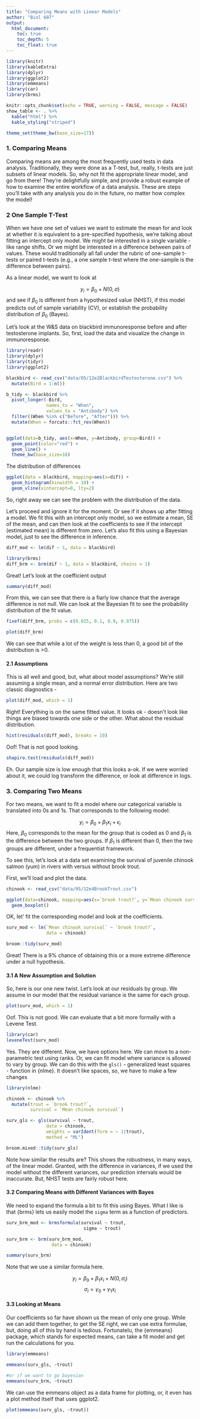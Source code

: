 ```yaml
---
title: "Comparing Means with Linear Models"
author: "Biol 607"
output:
  html_document:
    toc: true
    toc_depth: 5
    toc_float: true
---
```


```r
library(knitr)
library(kableExtra)
library(dplyr)
library(ggplot2)
library(emmeans)
library(car)
library(brms)

knitr::opts_chunk$set(echo = TRUE, warning = FALSE, message = FALSE)
show_table <- . %>%
  kable("html") %>%
  kable_styling("striped")

theme_set(theme_bw(base_size=17))

```
### 1. Comparing Means

<!--
rearrange to lump simple things to reinforce simple model
for those students who won't get anything else out of it
-->

Comparing means are among the most frequently used tests in data analysis. Traditionally, they were done as a T-test, but, really, t-tests are just subsets of linear models. So, why not fit the appropriate linear model, and go from there! They're delightfully simple, and provide a robust example of how to examine the entire workflow of a data analysis. These are steps you'll take with any analysis you do in the future, no matter how complex the model! 

### 2 One Sample T-Test

When we have one set of values we want to estimate the mean for and look at whether it is equivalent to a pre-specified hypothesis, we're talking about fitting an intercept only model. We might be interested in a single variable - like range shifts. Or we might be interested in a difference between pairs of values. These would traditionally all fall under the rubric of one-sample t-tests or paired t-tests (e.g., a one sample t-test where the one-sample is the difference between pairs). 

As a linear model, we want to look at

$$y_i = \beta_0  + N(0, \sigma)$$
and see if $\beta_0$ is different from a hypothesized value (NHST), if this model predicts out of sample variability (CV), or establish the probability distribution of $\beta_0$ (Bayes).

Let's look at the W&S data on blackbird immunoresponse before and after testosterone implants. So, first, load the data and visualize the change in immunoresponse.

```r
library(readr)
library(dplyr)
library(tidyr)
library(ggplot2)

blackbird <- read_csv("data/05/12e2BlackbirdTestosterone.csv") %>%
  mutate(Bird = 1:n())

b_tidy <- blackbird %>%
  pivot_longer(-Bird,
               names_to = "When",
               values_to = "Antibody") %>%
  filter((When %in% c("Before", "After"))) %>%
  mutate(When = forcats::fct_rev(When))


ggplot(data=b_tidy, aes(x=When, y=Antibody, group=Bird)) +
  geom_point(color="red") +
  geom_line() +
  theme_bw(base_size=18)

```

The distribution of differences

```r
ggplot(data = blackbird, mapping=aes(x=dif)) + 
  geom_histogram(binwidth = 10) +
  geom_vline(xintercept=0, lty=2)
```

So, right away we can see the problem with the distribution of the data.

Let's proceed and ignore it for the moment. Or see if it shows up after fitting a model. We fit this with an intercept only model, so we estimate a mean, SE of the mean, and can then look at the coefficients to see if the intercept (estimated mean) is different from zero. Let's also fit this using a Bayesian model, just to see the difference in inference.

```r
diff_mod <- lm(dif ~ 1, data = blackbird)

library(brms)
diff_brm <- brm(dif ~ 1, data = blackbird, chains = 1)

```

Great! Let's look at the coefficient output

```r
summary(diff_mod)
```

From this, we can see that there is a fiarly low chance that the average difference is not null. We can look at the Bayesian fit to see the probability distribution of the fit value.

```r
fixef(diff_brm, probs = c(0.025, 0.1, 0.9, 0.975))

plot(diff_brm)
```

We can see that while a lot of the weight is less than 0, a good bit of the distribution is >0.

#### 2.1 Assumptions

This is all well and good, but, what about model assumptions? We're still assuming a single mean, and a normal error distribution. Here are two classic diagnostics - 

```r
plot(diff_mod, which = 1)
```

Right! Everything is on the same fitted value. It looks ok - doesn't look like things are biased towards one side or the other. What about the residual distribution.

```r
hist(residuals(diff_mod), breaks = 10)
```

Oof! That is not good looking.

```r
shapiro.test(residuals(diff_mod))
```

Eh. Our sample size is low enough that this looks a-ok. If we were worried about it, we could log transform the difference, or look at difference in logs.

### 3. Comparing Two Means


For two means, we want to fit a model where our categorical variable is translated into 0s and 1s. That corresponds to the following model:

$$y_i = \beta_0 + \beta_1 x_i + \epsilon_i$$
Here, $\beta_0$ corresponds to the mean for the group that is coded as 0 and $\beta_1$ is the difference between the two groups. If $\beta_1$ is different than 0, then the two groups are different, under a frequentist framework. 

To see this, let's look at a data set examining the survival of juvenile chinook salmon (yum) in rivers with versus without brook trout.

First, we'll load and plot the data.

```r
chinook <- read_csv("data/05/12e4BrookTrout.csv")

ggplot(data=chinook, mapping=aes(x=`brook trout?`, y=`Mean chinook survival`)) +
  geom_boxplot() 
```

OK, let' fit the corresponding model and look at the coefficients.

```r
surv_mod <- lm(`Mean chinook survival` ~ `brook trout?`, 
               data = chinook)

broom::tidy(surv_mod)
```

Great! There is a 9% chance of obtaining this or a more extreme difference under a null hypothesis.

#### 3.1 A New Assumption and Solution

So, here is our one new twist. Let's look at our residuals by group. We assume in our model that the residual variance is the same for each group.

```r
plot(surv_mod, which = 1)
```

Oof. This is not good. We can evaluate that a bit more formally with a Levene Test.

```r
library(car)
leveneTest(surv_mod)
```

Yes. They are different. Now, we have options here. We can move to a non-parametric test using ranks. Or, we can fit model where variance is allowed to vary by group. We can do this with the `gls()` - generalized least squares -  function in {nlme}. It doesn't like spaces, so, we have to make a few changes

```r
library(nlme)

chinook <- chinook %>%
  mutate(trout = `brook trout?`,
         survival = `Mean chinook survival`)

surv_gls <- gls(survival ~ trout, 
               data = chinook,
               weights = varIdent(form = ~ 1|trout),
               method = "ML")

broom.mixed::tidy(surv_gls)
```

Note how similar the results are? This shows the robustness, in many ways, of the linear model. Granted, with the difference in variances, if we used the model without the different variances, our prediction intervals would be inaccurate. But, NHST tests are fairly robust here.

#### 3.2 Comparing Means with Different Variances with Bayes

We need to expand the formula a bit to fit this using Bayes. What I like is that {brms} lets us easily model the `sigma` term as a function of predictors.

```r
surv_brm_mod <- brmsformula(survival ~ trout,
                             sigma ~ trout)

surv_brm <- brm(surv_brm_mod,
                 data = chinook)

summary(surv_brm)
```

Note that we use a similar formula here.

$$y_i = \beta_0 + \beta_1 x_i + N(0, \sigma_i)$$
$$\sigma_i = \gamma_0 + \gamma_1 x_i$$

#### 3.3 Looking at Means

Our coefficients so far have shown us the mean of only one group. While we can add them together, to get the SE right, we can use extra formulae, but, doing all of this by hand is tedious. Fortunatelu, the {emmeans} package, which stands for expected means, can take a fit model and get run the calculations for you.

```r
library(emmeans)

emmeans(surv_gls, ~trout)

#or if we want to go bayesian
emmeans(surv_brm, ~trout)
```

We can use the emmeans object as a data frame for plotting, or, it even has a plot method itself that uses ggplot2.

```r
plot(emmeans(surv_gls, ~trout))
```